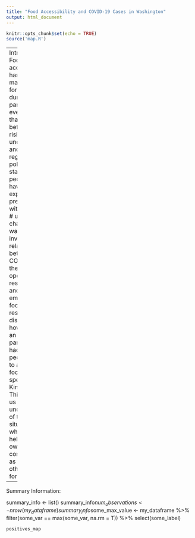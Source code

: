 ```yaml
---
title: "Food Accessibility and COVID-19 Cases in Washington"
output: html_document
---
```


```r
knitr::opts_chunk$set(echo = TRUE)
source('map.R')
```
---
Introduction:
# Food accessibility has become a major concern for people during the pandemic,
# even more so than ever before. Due to rising unemployment and public regulation
# policies, the stability people may have experienced previously with food has
# undoubtedly changed. We wanted to investigate the relationship between COVID-19,
# the number of operating restaurants, and emergency food resources, to discover
# how much of an effect the pandemic has had on people’s ability to access food,
# specifically in King County. This will give us a better understanding of the
# situation, which can help both our own communities as well as others moving forward.

---
Summary Information:

summary_info <- list()
summary_info$num_observations <- nrow(my_dataframe)
summary_info$some_max_value <- my_dataframe %>%
    filter(some_var == max(some_var, na.rm = T)) %>%
    select(some_label)

```r
positives_map
```
